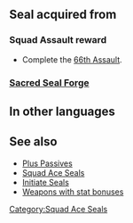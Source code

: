 {{Passive
|type=S
|name=Squad Ace BN
|exclusive=0
|canUseWeapon={{WeaponList|All}}
|canUseMove={{MoveList|All}}
|1name=Squad Ace BN 1
|alt1name=Squad Ace AJ 1
|1tagid=SID_第66迷宮の覇者1
|1cost=80
|1effect=Grants Atk/Def+1.
|statModifiers1=0,1,0,1,0
|1required=-
|1next=-
|2name=Squad Ace BN 2
|alt2name=Squad Ace AJ 2
|2tagid=SID_第66迷宮の覇者2
|2cost=160
|2effect=Grants Atk/Def+2.
|statModifiers2=0,2,0,2,0
}}
==Seal acquired from==
===Squad Assault reward===
* Complete the [[66th Assault]].
===[[Sacred Seal Forge]]===
{{SealCosts
|seals=Squad Ace BN 1;Squad Ace BN 2
|badgeColor=Scarlet
|costs1=-<!--0;0;0-->
|costs2=400;1000;100
}}
==In other languages==
{{OtherLanguages
|english=Squad Ace BN
|japanese=第６６迷宮の覇者
|german=Überfall-Ass BN
|spanishEU=As del asalto BN
|spanishLA=As del asalto BN
|french=Assaut réussi BN
|italian=Asso sq. BN
|chineseTW=第６６迷宮的霸王
|portuguese=Esquad. ás BN
}}
==See also==
* [[Plus Passives]]
* [[Squad Ace Seals]]
* [[Initiate Seals]]
* [[:Category:Weapons with stat bonuses|Weapons with stat bonuses]]
{{Seals Navbox}}
[[Category:Squad Ace Seals]]